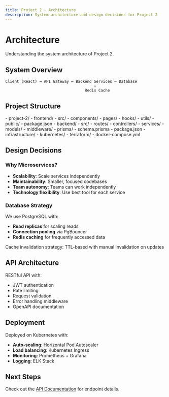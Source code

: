 ```yaml
---
title: Project 2 - Architecture
description: System architecture and design decisions for Project 2
---
```



# Architecture

Understanding the system architecture of Project 2.

## System Overview

```
Client (React) ↔ API Gateway ↔ Backend Services ↔ Database
                                       ↓
                                   Redis Cache
```

## Project Structure

<FileTree>
- project-2/
  - frontend/
    - src/
      - components/
      - pages/
      - hooks/
      - utils/
    - public/
    - package.json
  - backend/
    - src/
      - routes/
      - controllers/
      - services/
      - models/
      - middleware/
    - prisma/
      - schema.prisma
    - package.json
  - infrastructure/
    - kubernetes/
    - terraform/
  - docker-compose.yml
</FileTree>

## Design Decisions

### Why Microservices?

- **Scalability**: Scale services independently
- **Maintainability**: Smaller, focused codebases
- **Team autonomy**: Teams can work independently
- **Technology flexibility**: Use best tool for each service

### Database Strategy

We use PostgreSQL with:
- **Read replicas** for scaling reads
- **Connection pooling** via PgBouncer
- **Redis caching** for frequently accessed data

<Aside type="note">
Cache invalidation strategy: TTL-based with manual invalidation on updates
</Aside>

## API Architecture

RESTful API with:
- JWT authentication
- Rate limiting
- Request validation
- Error handling middleware
- OpenAPI documentation

## Deployment

Deployed on Kubernetes with:
- **Auto-scaling**: Horizontal Pod Autoscaler
- **Load balancing**: Kubernetes Ingress
- **Monitoring**: Prometheus + Grafana
- **Logging**: ELK Stack

## Next Steps

Check out the [API Documentation](/projects/project-2/api-docs) for endpoint details.
